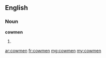 ==English==

===Noun===
'''cowmen'''

# {{plural of|cowman}}

[[ar:cowmen]]
[[fr:cowmen]]
[[mg:cowmen]]
[[my:cowmen]]
